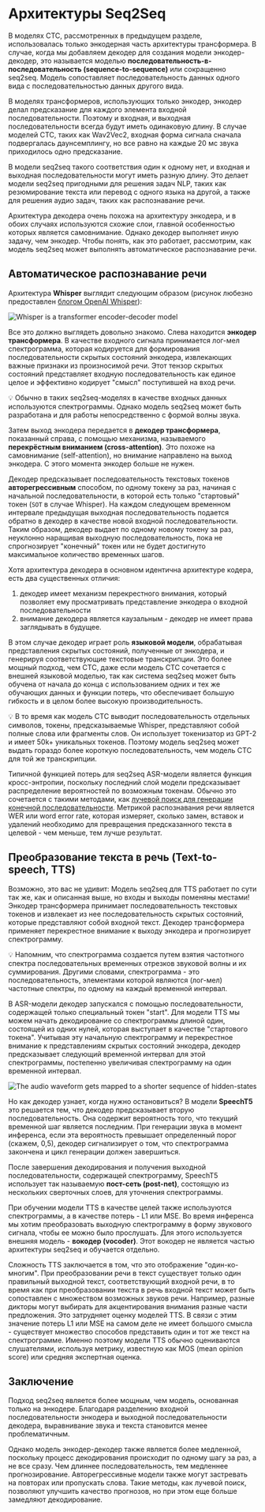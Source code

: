 # Архитектуры Seq2Seq

В моделях CTC, рассмотренных в предыдущем разделе, использовалась только энкодерная часть архитектуры трансформера. В случае, когда мы добавляем декодер для создания модели энкодер-декодер, это называется моделью **последовательность-в-последовательность (sequence-to-sequence)** или
сокращенно seq2seq. Модель сопоставляет последовательность данных одного вида с последовательностью данных другого вида.

В моделях трансформеров, использующих только энкодер, энкодер делал предсказание для каждого элемента входной последовательности. Поэтому и входная, и выходная последовательности всегда будут иметь одинаковую длину. В случае моделей CTC, таких как Wav2Vec2, входная форма сигнала сначала
подвергалась даунсемплингу, но все равно на каждые 20 мс звука приходилось одно предсказание.

В модели seq2seq такого соответствия один к одному нет, и входная и выходная последовательности могут иметь разную длину. Это делает модели seq2seq пригодными для решения задач NLP, таких как резюмирование текста или перевод с одного языка на другой, а также для решения аудио задач, таких
как распознавание речи.

Архитектура декодера очень похожа на архитектуру энкодера, и в обоих случаях используются схожие слои, главной особенностью которых является самовнимание. Однако декодер выполняет иную задачу, чем энкодер. Чтобы понять, как это работает, рассмотрим, как модель seq2seq может выполнять
автоматическое распознавание речи.

## Автоматическое распознавание речи

Архитектура **Whisper** выглядит следующим образом (рисунок любезно предоставлен [блогом OpenAI Whisper](https://openai.com/blog/whisper/)):

<div class="flex justify-center">
    <img src="https://huggingface.co/blog/assets/111_fine_tune_whisper/whisper_architecture.svg" alt="Whisper is a transformer encoder-decoder model">
</div>

Все это должно выглядеть довольно знакомо. Слева находится **энкодер трансформера**. В качестве входного сигнала принимается лог-мел спектрограмма, которая кодируется для формирования последовательности скрытых состояний энкодера, извлекающих важные признаки из произносимой речи.
Этот тензор скрытых состояний представляет входную последовательность как единое целое и эффективно кодирует "смысл" поступившей на вход речи.

<Tip>
💡 Обычно в таких seq2seq-моделях в качестве входных данных используются спектрограммы. Однако модель seq2seq может быть разработана и для работы непосредственно с формой волны звука.
</Tip>

Затем выход энкодера передается в **декодер трансформера**, показанный справа, с помощью механизма, называемого **перекрёстным вниманием (cross-attention)**. Это похоже на самовнимание (self-attention), но внимание направлено на выход энкодера. С этого момента энкодер больше не нужен.

Декодер предсказывает последовательность текстовых токенов **авторегрессивным** способом, по одному токену за раз, начиная с начальной последовательности, в которой есть только "стартовый" токен (`SOT` в случае Whisper). На каждом следующем временном интервале предыдущая выходная
последовательность подается обратно в декодер в качестве новой входной последовательности. Таким образом, декодер выдает по одному новому токену за раз, неуклонно наращивая выходную последовательность, пока не спрогнозирует "конечный" токен или не будет достигнуто максимальное количество
временных шагов.

Хотя архитектура декодера в основном идентична архитектуре кодера, есть два существенных отличия:

1. декодер имеет механизм перекрестного внимания, который позволяет ему просматривать представление энкодера о входной последовательности
2. внимание декодера является каузальным - декодер не имеет права заглядывать в будущее.

В этом случае декодер играет роль **языковой модели**, обрабатывая представления скрытых состояний, полученные от энкодера, и генерируя соответствующие текстовые транскрипции. Это более мощный подход, чем CTC, даже если модель CTC сочетается с внешней языковой моделью, так как система
seq2seq может быть обучена от начала до конца с использованием одних и тех же обучающих данных и функции потерь, что обеспечивает большую гибкость и в целом более высокую производительность.

<Tip>
💡 В то время как модель CTC выводит последовательность отдельных символов, токены, предсказываемые Whisper, представляют собой полные слова или фрагменты слов. Он использует токенизатор из GPT-2 и имеет 50k+ уникальных токенов. Поэтому модель seq2seq может выдать гораздо более короткую последовательность, чем модель CTC для той же транскрипции.
</Tip>

Типичной функцией потерь для seq2seq ASR-модели является функция кросс-энтропии, поскольку последний слой модели предсказывает распределение вероятностей по возможным токенам. Обычно это сочетается с такими методами, как [лучевой поиск для генерации конечной последовательности](https://huggingface.co/blog/how-to-generate). Метрикой распознавания речи является WER или word error rate, которая измеряет, сколько замен, вставок и удалений необходимо для превращения предсказанного текста в целевой - чем меньше, тем лучше результат.

## Преобразование текста в речь (Text-to-speech, TTS)

Возможно, это вас не удивит: Модель seq2seq для TTS работает по сути так же, как и описанная выше, но входы и выходы поменяны местами! Энкодер трансформера принимает последовательность текстовых токенов и извлекает из нее последовательность скрытых состояний, которые представляют собой входной текст. Декодер трансформера применяет перекрестное внимание к выходу энкодера и прогнозирует спектрограмму.

<Tip>
💡 Напомним, что спектрограмма создается путем взятия частотного спектра последовательных временных отрезков звуковой волны и их суммирования. Другими словами, спектрограмма - это последовательность, элементами которой являются (лог-мел) частотные спектры, по одному на каждый временной интервал.
</Tip>

В ASR-модели декодер запускался с помощью последовательности, содержащей только специальный токен "start". Для модели TTS мы можем начать декодирование со спектрограммы длиной один, состоящей из одних нулей, которая выступает в качестве "стартового токена". Учитывая эту начальную
спектрограмму и перекрестное внимание к представлениям скрытых состояний энкодера, декодер предсказывает следующий временной интервал для этой спектрограммы, постепенно увеличивая спектрограмму на один временной интервал.

<div class="flex justify-center">
    <img src="https://huggingface.co/datasets/huggingface-course/audio-course-images/resolve/main/speecht5_decoding.png" alt="The audio waveform gets mapped to a shorter sequence of hidden-states">
</div>

Но как декодер узнает, когда нужно остановиться? В модели **SpeechT5** это решается тем, что декодер предсказывает вторую последовательность. Она содержит вероятность того, что текущий временной шаг является последним. При генерации звука в момент инференса, если эта вероятность превышает
определенный порог (скажем, 0,5), декодер сигнализирует о том, что спектрограмма закончена и цикл генерации должен завершиться.

После завершения декодирования и получения выходной последовательности, содержащей спектрограмму, SpeechT5 использует так называемую **пост-сеть (post-net)**, состоящую из нескольких сверточных слоев, для уточнения спектрограммы.

При обучении модели TTS в качестве целей также используются спектрограммы, а в качестве потерь - L1 или MSE. Во время инференса мы хотим преобразовать выходную спектрограмму в форму звукового сигнала, чтобы ее можно было прослушать. Для этого используется внешняя модель - **вокодер (vocoder)**. Этот вокодер не является частью архитектуры seq2seq и обучается отдельно.

Сложность TTS заключается в том, что это отображение "один-ко-многим". При преобразовании речи в текст существует только один правильный выходной текст, соответствующий входной речи, в то время как при преобразовании текста в речь входной текст может быть сопоставлен с множеством возможных звуков речи. Например, разные дикторы могут выбирать для акцентирования внимания разные части предложения. Это затрудняет оценку моделей TTS. В связи с этим значение потерь L1 или MSE на самом деле не имеет большого смысла - существует множество способов представить один и тот же текст на спектрограмме. Именно поэтому модели TTS обычно оцениваются слушателями, используя метрику, известную как MOS (mean opinion score) или cредняя экспертная оценка.

## Заключение

Подход seq2seq является более мощным, чем модель, основанная только на энкодере. Благодаря разделению входной последовательности энкодера и выходной последовательности декодера, выравнивание звука и текста становится менее проблематичным. <!-- Модель учится выполнять это выравнивание с помощью механизма внимания. -->

Однако модель энкодер-декодер также является более медленной, поскольку процесс декодирования происходит по одному шагу за раз, а не все сразу. Чем длиннее последовательность, тем медленнее прогнозирование. Авторегрессивные модели также могут застревать на повторах или пропускать слова.
Такие методы, как лучевой поиск, позволяют улучшить качество прогнозов, но при этом еще больше замедляют декодирование.
